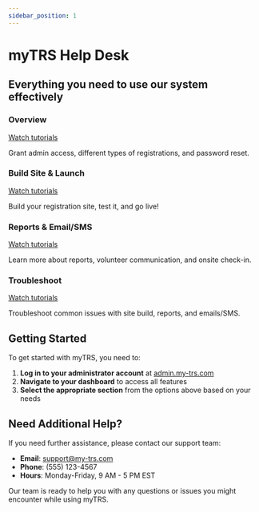 ```yaml
---
sidebar_position: 1
---
```



# myTRS Help Desk

<div style={{ backgroundColor: '#f8f8f8', padding: '20px', marginBottom: '30px', textAlign: 'center' }}>
  <h2>Everything you need to use our system effectively</h2>
</div>

<div style={{ display: 'flex', flexWrap: 'wrap', justifyContent: 'space-between', gap: '20px', marginBottom: '30px' }}>
  <div style={{ flex: '1', minWidth: '200px', textAlign: 'center' }}>
    <div style={{ fontSize: '70px', color: '#FFA500', marginBottom: '10px' }}>
      <Icon name="circle-info" size="3x" />
    </div>
    <h3>Overview</h3>
    <div style={{ border: '1px solid #FFA500', borderRadius: '5px', padding: '10px', marginBottom: '15px' }}>
      <a href="/docs/tutorial-basics/create-a-page" style={{ textDecoration: 'none', color: '#FFA500' }}>Watch tutorials</a>
    </div>
    <p>Grant admin access, different types of registrations, and password reset.</p>
  </div>
  
  <div style={{ flex: '1', minWidth: '200px', textAlign: 'center' }}>
    <div style={{ fontSize: '70px', color: '#FFA500', marginBottom: '10px' }}>
      <Icon name="gear" size="3x" />
    </div>
    <h3>Build Site & Launch</h3>
    <div style={{ border: '1px solid #FFA500', borderRadius: '5px', padding: '10px', marginBottom: '15px' }}>
      <a href="/docs/tutorial-basics/create-a-document" style={{ textDecoration: 'none', color: '#FFA500' }}>Watch tutorials</a>
    </div>
    <p>Build your registration site, test it, and go live!</p>
  </div>
  
  <div style={{ flex: '1', minWidth: '200px', textAlign: 'center' }}>
    <div style={{ fontSize: '70px', color: '#FFA500', marginBottom: '10px' }}>
      <Icon name="file-invoice" size="3x" />
    </div>
    <h3>Reports & Email/SMS</h3>
    <div style={{ border: '1px solid #FFA500', borderRadius: '5px', padding: '10px', marginBottom: '15px' }}>
      <a href="/docs/tutorial-basics/markdown-features" style={{ textDecoration: 'none', color: '#FFA500' }}>Watch tutorials</a>
    </div>
    <p>Learn more about reports, volunteer communication, and onsite check-in.</p>
  </div>
  
  <div style={{ flex: '1', minWidth: '200px', textAlign: 'center' }}>
    <div style={{ fontSize: '70px', color: '#FFA500', marginBottom: '10px' }}>
      <Icon name="question" size="3x" />
    </div>
    <h3>Troubleshoot</h3>
    <div style={{ border: '1px solid #FFA500', borderRadius: '5px', padding: '10px', marginBottom: '15px' }}>
      <a href="/docs/tutorial-basics/congratulations" style={{ textDecoration: 'none', color: '#FFA500' }}>Watch tutorials</a>
    </div>
    <p>Troubleshoot common issues with site build, reports, and emails/SMS.</p>
  </div>
</div>

## Getting Started

To get started with myTRS, you need to:

1. **Log in to your administrator account** at [admin.my-trs.com](https://admin.my-trs.com/administrators/sign_in)
2. **Navigate to your dashboard** to access all features
3. **Select the appropriate section** from the options above based on your needs

## Need Additional Help?

If you need further assistance, please contact our support team:

- **Email**: support@my-trs.com
- **Phone**: (555) 123-4567
- **Hours**: Monday-Friday, 9 AM - 5 PM EST

Our team is ready to help you with any questions or issues you might encounter while using myTRS.